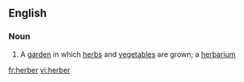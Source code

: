 ==English==

===Noun===
{{en-noun}}

#{{rare}} A [[garden]] in which [[herb]]s and [[vegetable]]s are grown; a [[herbarium]]

[[fr:herber]]
[[vi:herber]]